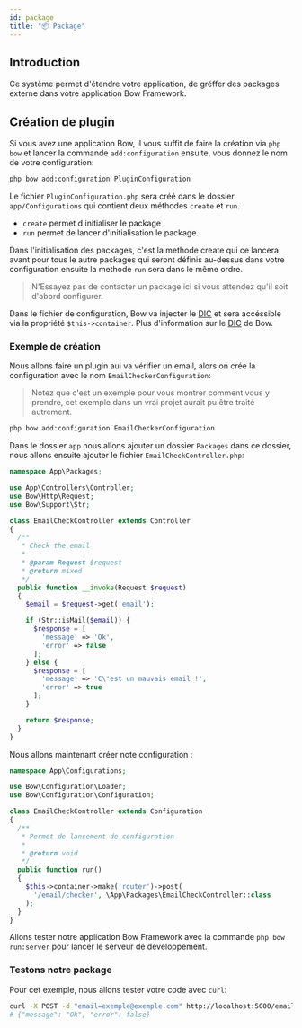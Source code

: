 ```yaml
---
id: package
title: "📦 Package"
---
```



## Introduction

Ce système permet d'étendre votre application, de gréffer des packages externe dans votre application Bow Framework.

## Création de plugin

Si vous avez une application Bow, il vous suffit de faire la création via `php bow` et lancer la commande `add:configuration` ensuite, vous donnez le nom de votre configuration:

```bash
php bow add:configuration PluginConfiguration
```

Le fichier `PluginConfiguration.php` sera créé dans le dossier `app/Configurations` qui contient deux méthodes `create` et `run`.

- `create` permet d'initialiser le package
- `run` permet de lancer d'initialisation le package.

Dans l'initialisation des packages, c'est la methode create qui ce lancera avant pour tous le autre packages qui seront définis au-dessus dans votre configuration ensuite la methode `run` sera dans le même ordre.

> N'Essayez pas de contacter un package ici si vous attendez qu'il soit d'abord configurer.

Dans le fichier de configuration, Bow va injecter le [DIC](https://fr.wikipedia.org/wiki/Injection_de_d%C3%A9pendances) et sera accéssible via la propriété `$this->container`. Plus d'information sur le [DIC](./container) de Bow.

### Exemple de création

Nous allons faire un plugin aui va vérifier un email, alors on crée la configuration avec le nom `EmailCheckerConfiguration`:

> Notez que c'est un exemple pour vous montrer comment vous y prendre, cet exemple dans un vrai projet aurait pu être traité autrement.

```bash
php bow add:configuration EmailCheckerConfiguration
```

Dans le dossier `app` nous allons ajouter un dossier `Packages` dans ce dossier, nous allons ensuite ajouter le fichier `EmailCheckController.php`:

```php title="app/Packages/EmailCheckController.php"
namespace App\Packages;

use App\Controllers\Controller;
use Bow\Http\Request;
use Bow\Support\Str;

class EmailCheckController extends Controller
{
  /**
   * Check the email
   *
   * @param Request $request
   * @return mixed
   */
  public function __invoke(Request $request)
  {
    $email = $request->get('email');

    if (Str::isMail($email)) {
      $response = [
        'message' => 'Ok',
        'error' => false
      ];
    } else {
      $response = [
        'message' => 'C\'est un mauvais email !',
        'error' => true
      ];
    }

    return $response;
  }
}
```

Nous allons maintenant créer note configuration :

```php title="app/Configurations/EmailCheckController.php"
namespace App\Configurations;

use Bow\Configuration\Loader;
use Bow\Configuration\Configuration;

class EmailCheckController extends Configuration
{
  /**
   * Permet de lancement de configuration
   *
   * @return void
   */
  public function run()
  {
    $this->container->make('router')->post(
      '/email/checker', \App\Packages\EmailCheckController::class
    );
  }
}
```

Allons tester notre application Bow Framework avec la commande `php bow run:server` pour lancer le serveur de développement.

### Testons notre package

Pour cet exemple, nous allons tester votre code avec `curl`:

```bash
curl -X POST -d "email=exemple@exemple.com" http://localhost:5000/email/checker
# {"message": "Ok", "error": false}
```

<SuggestionFeature />
